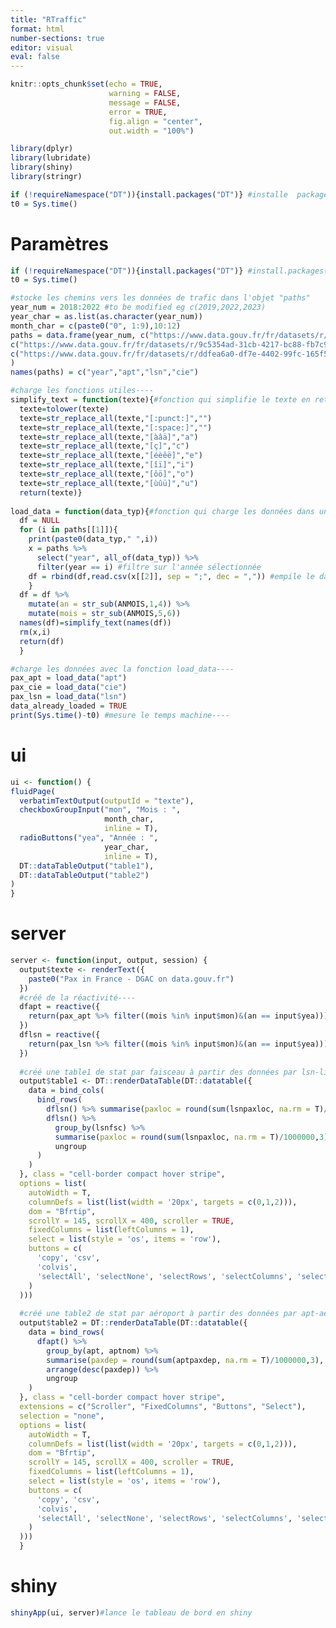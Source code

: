 ```yaml
---
title: "RTraffic"
format: html
number-sections: true
editor: visual
eval: false
---
```


```{=html}
<!-- 
Créé un tableau de bord du trafic aérien en France à partir des données en libre accès sur data.gouv.fr
 -->
```
```r
knitr::opts_chunk$set(echo = TRUE,
                      warning = FALSE,
                      message = FALSE,
                      error = TRUE,
                      fig.align = "center",
                      out.width = "100%")

library(dplyr)
library(lubridate)
library(shiny)
library(stringr)

if (!requireNamespace("DT")){install.packages("DT")} #installe  package "DT" si nécessaire
t0 = Sys.time()

```

# Paramètres

```r
if (!requireNamespace("DT")){install.packages("DT")} #install.packages("DT")#if necessary install package
t0 = Sys.time()

#stocke les chemins vers les données de trafic dans l'objet "paths"
year_num = 2018:2022 #to be modified eg c(2019,2022,2023) 
year_char = as.list(as.character(year_num))
month_char = c(paste0("0", 1:9),10:12)
paths = data.frame(year_num, c("https://www.data.gouv.fr/fr/datasets/r/3b7646ea-276c-4c9b-8151-1e96af2adbf9", "https://www.data.gouv.fr/fr/datasets/r/e8efa154-045e-4f8f-a1d7-76a39fa03b7b", "https://www.data.gouv.fr/fr/datasets/r/6717f107-be00-4b4b-9706-fa0e5190fb69", "https://www.data.gouv.fr/fr/datasets/r/2f9f6e54-e2d7-4e85-b811-2e5e68fa5bca", "https://www.data.gouv.fr/fr/datasets/r/f1bd931e-c99e-41ce-865e-9e9785c903ec"),#url données trafic apt-aéroports sur data.gouv.fr
c("https://www.data.gouv.fr/fr/datasets/r/9c5354ad-31cb-4217-bc88-fb7c9be22655", "https://www.data.gouv.fr/fr/datasets/r/0c0a451e-983b-4f06-9627-b5ff1bccd2fc", "https://www.data.gouv.fr/fr/datasets/r/dad30bed-7276-4a67-a1ab-a856e6e01788", "https://www.data.gouv.fr/fr/datasets/r/bbf6492d-86ac-43a0-9260-7df2ffdb5a77", "https://www.data.gouv.fr/fr/datasets/r/af8950bc-e90a-4b7e-bb81-70c79d4c3846" ),#url données trafic lsn-liaisons sur data.gouv.fr
c("https://www.data.gouv.fr/fr/datasets/r/ddfea6a0-df7e-4402-99fc-165f573f2e10", "https://www.data.gouv.fr/fr/datasets/r/8421e029-c8c7-410d-b38c-54455ac3265d", "https://www.data.gouv.fr/fr/datasets/r/818eec10-6122-4788-8233-482e779ab837", "https://www.data.gouv.fr/fr/datasets/r/0b954774-ccd1-43ec-9b5a-f958fba03e87", "https://www.data.gouv.fr/fr/datasets/r/bcec3e1e-940a-4772-bc28-0d7b2b53c718")#url données trafic cie-compagnies sur data.gouv.fr
)
names(paths) = c("year","apt","lsn","cie")

#charge les fonctions utiles----
simplify_text = function(texte){#fonction qui simplifie le texte en retirant la ponctuation et les accents
  texte=tolower(texte)
  texte=str_replace_all(texte,"[:punct:]","")
  texte=str_replace_all(texte,"[:space:]","")
  texte=str_replace_all(texte,"[àâä]","a")
  texte=str_replace_all(texte,"[ç]","c")
  texte=str_replace_all(texte,"[éèêë]","e")
  texte=str_replace_all(texte,"[îï]","i")
  texte=str_replace_all(texte,"[ôö]","o")
  texte=str_replace_all(texte,"[ùûü]","u")
  return(texte)}
    
load_data = function(data_typ){#fonction qui charge les données dans un dataframe
  df = NULL
  for (i in paths[[1]]){
    print(paste0(data_typ," ",i))
    x = paths %>%
      select("year", all_of(data_typ)) %>% 
      filter(year == i) #filtre sur l'année sélectionnée
    df = rbind(df,read.csv(x[[2]], sep = ";", dec = ",")) #empile le dataframe sur le précédent
    }
  df = df %>% 
    mutate(an = str_sub(ANMOIS,1,4)) %>%
    mutate(mois = str_sub(ANMOIS,5,6))
  names(df)=simplify_text(names(df))
  rm(x,i)
  return(df)
  }

#charge les données avec la fonction load_data----
pax_apt = load_data("apt")
pax_cie = load_data("cie")
pax_lsn = load_data("lsn")
data_already_loaded = TRUE
print(Sys.time()-t0) #mesure le temps machine----

```

# ui

```r
ui <- function() {
fluidPage(
  verbatimTextOutput(outputId = "texte"),
  checkboxGroupInput("mon", "Mois : ",
                     month_char,
                     inline = T),
  radioButtons("yea", "Année : ",
                     year_char,
                     inline = T),
  DT::dataTableOutput("table1"),
  DT::dataTableOutput("table2")
)
}

```

# server

```r
server <- function(input, output, session) {
  output$texte <- renderText({
    paste0("Pax in France - DGAC on data.gouv.fr")
  })
  #créé de la réactivité----
  dfapt = reactive({
    return(pax_apt %>% filter((mois %in% input$mon)&(an == input$yea)))
  })
  dflsn = reactive({
    return(pax_lsn %>% filter((mois %in% input$mon)&(an == input$yea)))
  })
  
  #créé une table1 de stat par faisceau à partir des données par lsn-liaisons----
  output$table1 <- DT::renderDataTable(DT::datatable({
    data = bind_cols(
      bind_rows(
        dflsn() %>% summarise(paxloc = round(sum(lsnpaxloc, na.rm = T)/1000000,3)),
        dflsn() %>%
          group_by(lsnfsc) %>%
          summarise(paxloc = round(sum(lsnpaxloc, na.rm = T)/1000000,3)) %>%
          ungroup
      )
    )
  }, class = "cell-border compact hover stripe",
  options = list(
    autoWidth = T,
    columnDefs = list(list(width = '20px', targets = c(0,1,2))),
    dom = "Bfrtip", 
    scrollY = 145, scrollX = 400, scroller = TRUE,
    fixedColumns = list(leftColumns = 1),
    select = list(style = 'os', items = 'row'),
    buttons = c(
      'copy', 'csv',
      'colvis',
      'selectAll', 'selectNone', 'selectRows', 'selectColumns', 'selectCells'
    )
  )))
  
  #créé une table2 de stat par aéroport à partir des données par apt-aéroports----
  output$table2 = DT::renderDataTable(DT::datatable({
    data = bind_rows(
      dfapt() %>%
        group_by(apt, aptnom) %>%
        summarise(paxdep = round(sum(aptpaxdep, na.rm = T)/1000000,3), paxarr = round(sum(aptpaxarr, na.rm = T)/1000000,3), paxtra = round(sum(aptpaxtr, na.rm = T)/1000000,3)) %>%
        arrange(desc(paxdep)) %>%
        ungroup
    )
  }, class = "cell-border compact hover stripe",
  extensions = c("Scroller", "FixedColumns", "Buttons", "Select"), 
  selection = "none",
  options = list(
    autoWidth = T,
    columnDefs = list(list(width = '20px', targets = c(0,1,2))),
    dom = "Bfrtip", 
    scrollY = 145, scrollX = 400, scroller = TRUE,
    fixedColumns = list(leftColumns = 1),
    select = list(style = 'os', items = 'row'),
    buttons = c(
      'copy', 'csv',
      'colvis',
      'selectAll', 'selectNone', 'selectRows', 'selectColumns', 'selectCells'
    )
  )))
  }

```

# shiny

```r

shinyApp(ui, server)#lance le tableau de bord en shiny

```
